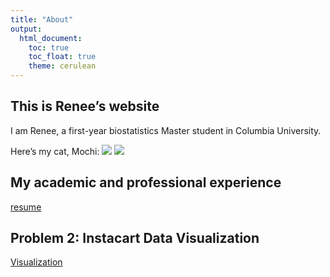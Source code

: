 ```yaml
---
title: "About"
output: 
  html_document:
    toc: true
    toc_float: true
    theme: cerulean
---
```


## This is Renee's website

I am Renee, a first-year biostatistics Master student in Columbia University.

Here's my cat, Mochi:
![](image/Mochi1.jpeg)
![](image/Mochi2.jpeg)

## My academic and professional experience

[resume](resume.html)

## Problem 2: Instacart Data Visualization

[Visualization](Dashboard.html)